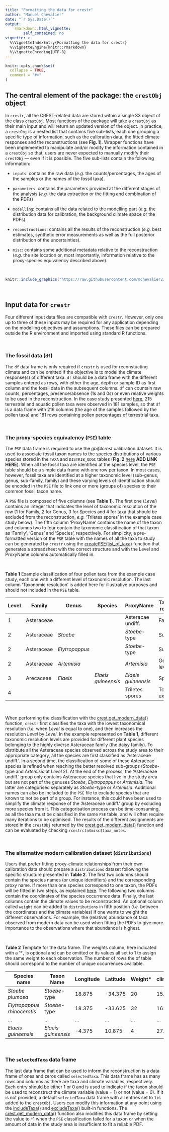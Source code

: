 ```yaml
---
title: "Formatting the data for crestr"
author: "Manuel Chevalier"
date: "`r Sys.Date()`"
output:
    rmarkdown::html_vignette:
        self_contained: no
vignette: >
  %\VignetteIndexEntry{Formatting the data for crestr}
  %\VignetteEngine{knitr::rmarkdown}
  %\VignetteEncoding{UTF-8}
---
```


```r
knitr::opts_chunk$set(
  collapse = TRUE,
  comment = "#>"
)
```


## The central element of the package: the `crestObj` object

In `crestr`, all the CREST-related data are stored within a single S3 object of the class `crestObj`. Most functions of the package will take a `crestObj` as their main input and will return an updated version of the object. In practice, a `crestObj` is a nested list that contains five sub-lists, each one grouping a specific type of information, such as the calibration data, the fitted climate responses and the reconstructions (see **Fig. 1**). Wrapper functions have been implemented to manipulate and/or modify the information contained in a `crestObj` so that, users are never expected to manually modify their `crestObj` --- even if it is possible. The five sub-lists contain the following information:

- `inputs`: contains the raw data (_e.g._ the counts/percentages, the ages of the samples or the names of the fossil taxa).

- `parameters`: contains the parameters provided at the different stages of the analysis (_e.g._ the data extraction or the fitting and combination of the PDFs)

- `modelling`: contains all the data related to the modelling part (_e.g._ the distribution data for calibration, the background climate space or the PDFs).

- `reconstructions`: contains all the results of the reconstruction (_e.g._ best estimates, synthetic error measurements as well as the full posterior distribution of the uncertainties).

- `misc`: contains some additional metadata relative to the reconstruction (_e.g._ the site location or, most importantly, information relative to the proxy-species equivalency described above).

<br >

```r
knitr::include_graphics("https://raw.githubusercontent.com/mchevalier2/crestr/master/webpage/fig-crestrobj_v1.png")
```

<br >




## Input data for `crestr`

Four different input data files are compatible with `crestr`. However, only one up to three of these inputs may be required for any application depending on the modelling objectives and assumptions. These files can be prepared outside the R environment and imported using standard R functions.

<br >




### The fossil data (`df`)

The `df` data frame is only required if `crestr` is used for reconstucting climate and can be omitted if the objective is to model the climate response(s) of different taxa. `df` should be a data frame with the different samples entered as rows, with either the age, depth or sample ID as first column and the fossil data in the subsequent columns. `df` can countain raw counts, percentages, presence/absence (1s and 0s) or even relative weights to be used in the reconstruction. In the case study presented [here](https://mchevalier2.github.io/crestr/articles/limpopo.html), 215 terrestrial and aquatic pollen taxa were observed in 181 samples, so that `df` is a data frame with 216 columns (the age of the samples followed by the pollen taxa) and 181 rows containing pollen percentages of terrestrial taxa.

<br >




### The proxy-species equivalency (`PSE`) table

The `PSE` data frame is required to use the _gbif4crest_ calibration dataset. It is used to associate fossil taxon names to the species distributions of various species stored in the `TAXA` and `DISTRIB_QDGC` tables (**Fig. 2** [here]() **ADD LINK HERE**). When all the fossil taxa are identified at the species level, the `PSE` table should be a simple data frame with one row per taxon. In most cases, however, fossil taxa are identified at a higher taxonomic level (sub-genus, genus, sub-family, family) and these varying levels of identification should be encoded in the `PSE` file to link one or more (groups of) species to their common fossil taxon name.


A `PSE` file is composed of five columns (see **Table 1**). The first one (_Level_) contains an integer that indicates the level of taxonomic resolution of the row (1 for Family, 2 for Genus, 3 for Species and 4 for taxa that should be excluded from the reconstruction, _e.g._ 'Triletes spores' in the example case study below). The fifth column 'ProxyName' contains the name of the taxon and columns two to four contain the taxonomic classification of that taxon as 'Family', 'Genus' and 'Species', respectively. For simplicity, a pre-formatted version of the `PSE` table with the names of all the taxa to study can be generated by `crestr` using the [createPSE(list_of_taxa)](https://mchevalier2.github.io/crestr/reference/createPSE.html) function that generates a spreadsheet with the correct structure and with the Level and ProxyName columns automatically filled in.

<br >

**Table 1** Example classification of four pollen taxa from the example case study, each one with a different level of taxonomic resolution. The last column 'Taxonomic resolution' is added here for illustrative purposes and should not included in the `PSE` table.


| Level | Family     | Genus                 | Species                    | ProxyName                  | Taxonomic resolution |
|-------|------------|-----------------------|----------------------------|----------------------------|----------------------|
| 1     | Asteraceae |                       |                            | Asteracae undiff.          | Family               |
| 2     | Asteraceae | _Stoebe_              |                            | _Stoebe_-type              | Subfamily            |
| 2     | Asteraceae | _Elytropappus_        |                            | _Stoebe_-type              | Subfamily            |
| 2     | Asteraceae | _Artemisia_           |                            | _Artemisia_                | Genus level          |
| 3     | Arecaceae  | _Elaeis_              | _Elaeis guineensis_        | _Elaeis guineensis_        | Species              |
| 4     |            |                       |                            | Triletes spores            | To be excluded       |


<br >




When performing the classification with the [crest.get_modern_data()](https://mchevalier2.github.io/crestr/reference/crest.get_modern_data.html) function, `crestr` first classifies the taxa with the lowest taxonomical resolution (_i.e._ when _Level_ is equal to one), and then increases the resolution _Level_ by _Level_. In the example represented on **Table 1**, different taxonomic resolution levels are provided for different plant species belonging to the highly diverse Asteraceae family (the daisy family). To distribute all the Asteraceae species observed across the study area to their appropriate category, all the species are first classified as 'Asteraceae undiff.'. In a second time, the classification of some of these Asteraceae species is refined when reaching the better resolved sub-groups (_Stoebe_-type and _Artemisia_ at _Level_ 2). At the end of the process, the 'Asteraceae undiff.' group only contains Asteraceae species that live in the study area but are not part of the genuses _Stoebe_, _Elytropappus_ or _Artemisia_. The latter are categorised separately as _Stoebe_-type or _Artemisia_. Additional names can also be included to the `PSE` file to exclude species that are known to not be part of a group. For instance, this could have been used to simplify the climate response of the 'Asteraceae undiff.' group by excluding more species from it. This categorisation process can be time-consuming, as all the taxa must be classified in the same `PSE` table, and will often require many iterations to be optimised. The results of the different assignments are stored in the `crestObj` returned by the [crest.get_modern_data()](https://mchevalier2.github.io/crestr/reference/crest.get_modern_data.html) function and can be evaluated by checking `rcnstrctn$misc$taxa_notes`.

<br >




### The alternative modern calibration dataset (`distributions`) {#sec:inputs:distributions}

Users that prefer fitting proxy-climate relationships from their own calibration data should prepare a `distributions` dataset following the specific structure presented in **Table 2**. The first two columns should contain the species names (or unique identifiers) and the corresponding proxy name. If more than one species correspond to one taxon, the PDFs will be fitted in two steps, as explained [here](https://mchevalier2.github.io/crestr/articles/theory.html). The following two columns contain the coordinates of the species occurrence data. Finally, the last columns contain the climate values to be reconstructed. An optional column called `weight` can be added to `distributions` in fifth position (_i.e._ between the coordinates and the climate variables) if one wants to weight the different observations. For example, the (relative) abundance of taxa observed from modern data can be used when fitting the PDFs to give more importance to the observations where that abundance is highest.

<br >

**Table 2** Template for the \textit{distributions} data frame. The weights column, here indicated with a '*', is optional and can be omitted or its values all set to 1 to assign the same weight to each observation. The number of rows the of table should correspond to the number of unique occurrences available.

| Species name                       | Taxon Name                 | Longitude | Latitude | Weight* | clim\_1 | ... | clim\_n |
|------------------------------------|----------------------------|-----------|----------|---------|---------|-----|---------|
| _Stoebe plumosa_                   | _Stoebe_-type              | 18.875    | -34.375  | 20      | 15.8    | ... | 711     |
| _Elytropappus rhinocerotis_        | _Stoebe_-type              | 18.375    | -33.625  | 32      | 16.9    | ... | 477     |
| ...                                | ...                        | ...       | ...      | ...     | ...     | ... | ...     |
| _Elaeis guineensis_                | _Elaeis guineensis_        | -4.375    | 10.875   | 4       | 27.4    | ... | 1020    |


<br >





### The `selectedTaxa` data frame {#sec:inputs:selectedTaxa}

The last data frame that can be used to inform the reconstruction is a data frame of ones and zeros called `selectedTaxa`. This data frame has as many rows and columns as there are taxa and climate variables, respectively. Each entry should be either 1 or 0 and is used to indicate if the taxon should be used to reconstruct the climate variable (value = 1) or not (value = 0). If it is not provided, a default `selectedTaxa` data frame with all entries set to 1 is added to the `crestObj`. Users can modify this information at any point using the [includeTaxa()](https://mchevalier2.github.io/crestr/reference/includeTaxa.html) and [excludeTaxa()](https://mchevalier2.github.io/crestr/reference/excludeTaxa.html) built-in functions. The [crest.get_modern_data()](https://mchevalier2.github.io/crestr/reference/crest.get_modern_data.html) function also modifies this data frame by setting the value to -1 when the `PSE` classification failed for a taxon or when the amount of data in the study area is insufficient to fit a reliable PDF.

<br >
